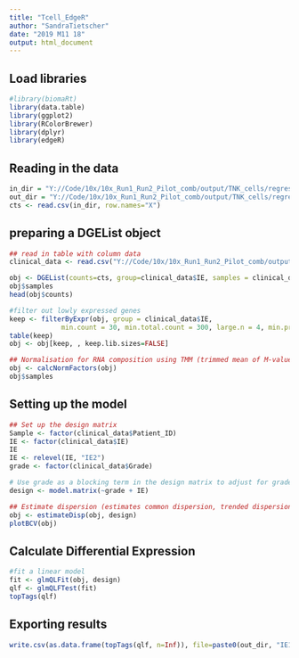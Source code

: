 ```yaml
---
title: "Tcell_EdgeR"
author: "SandraTietscher"
date: "2019 M11 18"
output: html_document
---
```


## Load libraries

```r
#library(biomaRt)
library(data.table)
library(ggplot2)
library(RColorBrewer)
library(dplyr)
library(edgeR)
```
## Reading in the data

```r
in_dir = "Y://Code/10x/10x_Run1_Run2_Pilot_comb/output/TNK_cells/regressed_mito-krt-MGP/pseudobulk/sample_sum_counts.csv"
out_dir = "Y://Code/10x/10x_Run1_Run2_Pilot_comb/output/TNK_cells/regressed_mito-krt-MGP/pseudobulk/"
cts <- read.csv(in_dir, row.names="X")
```

## preparing a DGEList object

```r
## read in table with column data
clinical_data <- read.csv("Y://Code/10x/10x_Run1_Run2_Pilot_comb/output/clinical_data.csv")

obj <- DGEList(counts=cts, group=clinical_data$IE, samples = clinical_data)
obj$samples
head(obj$counts)

#filter out lowly expressed genes
keep <- filterByExpr(obj, group = clinical_data$IE,
             min.count = 30, min.total.count = 300, large.n = 4, min.prop = 0.6)
table(keep)
obj <- obj[keep, , keep.lib.sizes=FALSE]

## Normalisation for RNA composition using TMM (trimmed mean of M-values)
obj <- calcNormFactors(obj)
obj$samples


```

## Setting up the model

```r
## Set up the design matrix
Sample <- factor(clinical_data$Patient_ID)
IE <- factor(clinical_data$IE)
IE
IE <- relevel(IE, "IE2")
grade <- factor(clinical_data$Grade)

# Use grade as a blocking term in the design matrix to adjust for grade differences between the two groups
design <- model.matrix(~grade + IE)

## Estimate dispersion (estimates common dispersion, trended dispersions and tagwise dispersions in one run)
obj <- estimateDisp(obj, design)
plotBCV(obj)
```
## Calculate Differential Expression

```r
#fit a linear model
fit <- glmQLFit(obj, design)
qlf <- glmQLFTest(fit)
topTags(qlf)

```


## Exporting results
```r

write.csv(as.data.frame(topTags(qlf, n=Inf)), file=paste0(out_dir, "IE1vsIE2_EdgeR_gradecorrection_filtered.csv"))
```

